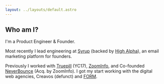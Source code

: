 ```yaml
---
layout: ../layouts/default.astro
---
```


## Who am I?

I'm a Product Engineer & Founder.

Most recently I lead engineering at [Syrup](https://syrup.io) (backed by [High Alpha](https://www.highalpha.com/capital)), an email marketing platform for founders.

Previously I worked with [Truepill](https://www.ycombinator.com/companies/truepill) (YC17), [ZoomInfo](https://zoominfo.com), and Co-founded [NeverBounce](https://neverbounce.com) (Acq. by ZoomInfo). I got my start working with the digital web agencies, Creavos (defunct) and [FORM](https://www.theformgroup.com/).
